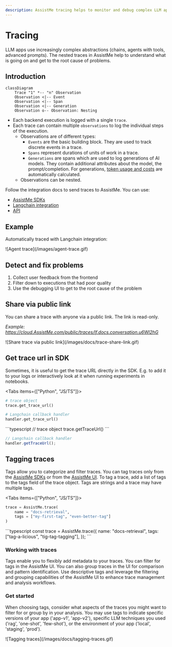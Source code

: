 ```yaml
---
description: AssistMe tracing helps to monitor and debug complex LLM apps such as chains and agents.
---
```


# Tracing

LLM apps use increasingly complex abstractions (chains, agents with tools, advanced prompts). The nested traces in AssistMe help to understand what is going on and get to the root cause of problems.

## Introduction

```mermaid
classDiagram
    Trace "1" *-- "n" Observation
    Observation <|-- Event
    Observation <|-- Span
    Observation <|-- Generation
    Observation o-- Observation: Nesting
```

- Each backend execution is logged with a single `trace`.
- Each trace can contain multiple `observations` to log the individual steps of the execution.
  - Observations are of different types:
    - `Events` are the basic building block. They are used to track discrete events in a trace.
    - `Spans` represent durations of units of work in a trace.
    - `Generations` are spans which are used to log generations of AI models. They contain additional attributes about the model, the prompt/completion. For generations, [token usage and costs](/docs/model-usage-and-cost) are automatically calculated.
  - Observations can be nested.

Follow the integration docs to send traces to AssistMe. You can use:

- [AssistMe SDKs](/docs/sdk)
- [Langchain integration](/docs/langchain)
- [API](/docs/api)

## Example

Automatically traced with Langchain integration:

<Frame>![Agent trace](/images/agent-trace.gif)</Frame>

## Detect and fix problems

1. Collect user feedback from the frontend
2. Filter down to executions that had poor quality
3. Use the debugging UI to get to the root cause of the problem

## Share via public link

You can share a trace with anyone via a public link. The link is read-only.

_Example: https://cloud.AssistMe.com/public/traces/lf.docs.conversation.u6Wl2hG_

<Frame>![Share trace via public link](/images/docs/trace-share-link.gif)</Frame>

## Get trace url in SDK

Sometimes, it is useful to get the trace URL directly in the SDK. E.g. to add it to your logs or interactively look at it when running experiments in notebooks.

<Tabs items={["Python", "JS/TS"]}>
<Tab>
```python
# trace object
trace.get_trace_url()
```

```python
# Langchain callback handler
handler.get_trace_url()
```

</Tab>
<Tab>
```typescript
// trace object
trace.getTraceUrl()
```

```typescript
// Langchain callback handler
handler.getTraceUrl();
```

</Tab>

</Tabs>

## Tagging traces

Tags allow you to categorize and filter traces. You can tag traces only from the [AssistMe SDKs](/docs/sdk) or from the [AssistMe UI](https://cloud.AssistMe.com). To tag a trace, add a list of tags to the tags field of the trace object. Tags are strings and a trace may have multiple tags.

<Tabs items={["Python", "JS/TS"]}>
<Tab>
```python
trace = AssistMe.trace(
    name = "docs-retrieval",
    tags = ["my-first-tag", "even-better-tag"]
)
```

</Tab>

<Tab>
```typescript
const trace = AssistMe.trace({
  name: "docs-retrieval",
  tags: ["tag-a-licious", "tig-tag-tagging"],
});
```

</Tab>

</Tabs>

### Working with traces

Tags enable you to flexibly add metadata to your traces.
You can filter for tags in the AssistMe UI. You can also group traces in the UI for comparison and pattern identification.
Use descriptive tags and leverage the filtering and grouping capabilities of the AssistMe UI to enhance trace management and analysis workflows.

### Get started

When choosing tags, consider what aspects of the traces you might want to filter for or group by in your analysis. You may use tags to indicate specific versions of your app ('app-v1', 'app-v2'), specific LLM techniques you used ('rag', 'one-shot', 'few-shot'), or the environment of your app ('local', 'staging', 'prod').

<Frame>![Tagging traces](/images/docs/tagging-traces.gif)</Frame>
